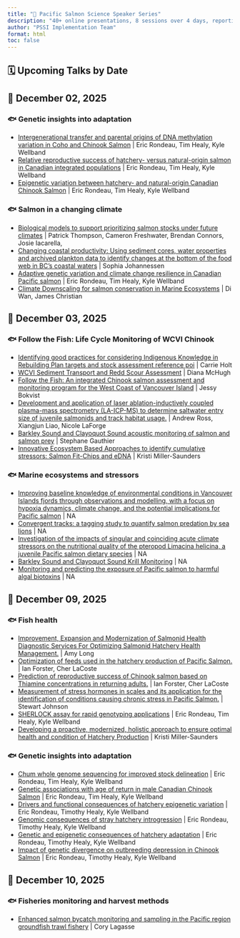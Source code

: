 ```yaml
---
title: "🌊 Pacific Salmon Science Speaker Series"
description: "40+ online presentations, 8 sessions over 4 days, reporting on the results of the most current salmon science research through the PSSI and BCSRIF programs."
author: "PSSI Implementation Team"
format: html
toc: false
---
```


## 🗓️ Upcoming Talks by Date

## 📅 December 02, 2025

### 🐟 Genetic insights into adaptation

- [Intergenerational transfer and parental origins of DNA methylation variation in Coho and Chinook Salmon](pages/2435.qmd) | Eric Rondeau, Tim Healy, Kyle Wellband
- [Relative reproductive success of hatchery- versus natural-origin salmon in Canadian integrated populations](pages/2451.qmd) | Eric Rondeau, Tim Healy, Kyle Wellband
- [Epigenetic variation between hatchery- and natural-origin Canadian Chinook Salmon](pages/2453.qmd) | Eric Rondeau, Tim Healy, Kyle Wellband

### 🐟 Salmon in a changing climate

- [Biological models to support prioritizing salmon stocks under future climates](pages/2405.qmd) | Patrick Thompson, Cameron Freshwater, Brendan Connors, Josie Iacarella,
- [Changing coastal productivity: Using sediment cores, water properties and archived plankton data to identify changes at the bottom of the food web in BC’s coastal waters](pages/2406.qmd) | Sophia Johannessen
- [Adaptive genetic variation and climate change resilience in Canadian Pacific salmon](pages/2437.qmd) | Eric Rondeau, Tim Healy, Kyle Wellband
- [Climate Downscaling for salmon conservation in Marine Ecosystems](pages/2539.qmd) | Di Wan, James Christian

## 📅 December 03, 2025

### 🐟 Follow the Fish: Life Cycle Monitoring of WCVI Chinook

- [Identifying good practices for considering Indigenous Knowledge in Rebuilding Plan targets and stock assessment reference poi](pages/2397.qmd) | Carrie Holt
- [WCVI Sediment Transport and Redd Scour Assessment](pages/2398.qmd) | Diana McHugh
- [Follow the Fish: An integrated Chinook salmon assessment and monitoring program for the West Coast of Vancouver Island](pages/2407.qmd) | Jessy Bokvist
- [Development and application of laser ablation-inductively coupled plasma-mass spectrometry (LA-ICP-MS) to determine saltwater entry size of juvenile salmonids and track habitat usage.](pages/2422.qmd) | Andrew Ross, Xiangjun Liao, Nicole LaForge
- [Barkley Sound and Clayoquot Sound acoustic monitoring of salmon and salmon prey](pages/2432.qmd) | Stephane Gauthier
- [Innovative Ecosystem Based Approaches to identify cumulative stressors: Salmon Fit-Chips and eDNA](pages/2447.qmd) | Kristi Miller-Saunders

### 🐟 Marine ecosystems and stressors

- [Improving baseline knowledge of environmental conditions in Vancouver Islands fjords through observations and modelling, with a focus on hypoxia dynamics, climate change, and the potential implications for Pacific salmon](pages/2404.qmd) | NA
- [Convergent tracks: a tagging study to quantify salmon predation by sea lions](pages/2409.qmd) | NA
- [Investigation of the impacts of singular and coinciding acute climate stressors on the nutritional quality of the pteropod Limacina helicina, a juvenile Pacific salmon dietary species](pages/2412.qmd) | NA
- [Barkley Sound and Clayoquot Sound Krill Monitoring](pages/2413.qmd) | NA
- [Monitoring and predicting the exposure of Pacific salmon to harmful algal biotoxins](pages/2416.qmd) | NA

## 📅 December 09, 2025

### 🐟 Fish health

- [Improvement, Expansion and Modernization of Salmonid Health Diagnostic Services For Optimizing Salmonid Hatchery Health Management.](pages/2408.qmd) | Amy Long
- [Optimization of feeds used in the hatchery production of Pacific Salmon.](pages/2417.qmd) | Ian Forster, Cher LaCoste
- [Prediction of reproductive success of Chinook salmon based on Thiamine concentrations in returning adults.](pages/2418.qmd) | Ian Forster, Cher LaCoste
- [Measurement of stress hormones in scales and its application for the identification of conditions causing chronic stress in Pacific Salmon.](pages/2421.qmd) | Stewart Johnson
- [SHERLOCK assay for rapid genotyping applications](pages/2434.qmd) | Eric Rondeau, Tim Healy, Kyle Wellband
- [Developing a proactive, modernized, holistic approach to ensure optimal health and condition of Hatchery Production](pages/2448.qmd) | Kristi Miller-Saunders

### 🐟 Genetic insights into adaptation

- [Chum whole genome sequencing for improved stock delineation](pages/2436.qmd) | Eric Rondeau, Tim Healy, Kyle Wellband
- [Genetic associations with age of return in male Canadian Chinook Salmon](pages/2452.qmd) | Eric Rondeau, Tim Healy, Kyle Wellband
- [Drivers and functional consequences of hatchery epigenetic variation](pages/3103.qmd) | Eric Rondeau, Timothy Healy, Kyle Wellband
- [Genomic consequences of stray hatchery introgression](pages/3119.qmd) | Eric Rondeau, Timothy Healy, Kyle Wellband
- [Genetic and epigenetic consequences of hatchery adaptation](pages/3120.qmd) | Eric Rondeau, Timothy Healy, Kyle Wellband
- [Impact of genetic divergence on outbreeding depression in Chinook Salmon](pages/3121.qmd) | Eric Rondeau, Timothy Healy, Kyle Wellband

## 📅 December 10, 2025

### 🐟 Fisheries monitoring and harvest methods

- [Enhanced salmon bycatch monitoring and sampling in the Pacific region groundfish trawl fishery](pages/2394.qmd) | Cory Lagasse

